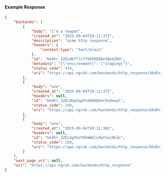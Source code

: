 #### Example Response

```json
{
	"backends": [
		{
			"body": "I'm a teapot",
			"created_at": "2025-09-04T10:11:37Z",
			"description": "acme http response",
			"headers": {
				"content-type": "text/plain"
			},
			"id": "bkdhr_32ELHbfllc7fdX99DEBe3QekZ6H",
			"metadata": "{\"environment\": \"staging\"}",
			"status_code": 418,
			"uri": "https://api.ngrok.com/backends/http_response/bkdhr_32ELHbfllc7fdX99DEBe3QekZ6H"
		},
		{
			"body": "one",
			"created_at": "2025-09-04T10:11:37Z",
			"headers": null,
			"id": "bkdhr_32ELHaq3qpFhdAOKQmnc9x8ewyl",
			"status_code": 200,
			"uri": "https://api.ngrok.com/backends/http_response/bkdhr_32ELHaq3qpFhdAOKQmnc9x8ewyl"
		},
		{
			"body": "one",
			"created_at": "2025-09-04T10:11:30Z",
			"headers": null,
			"id": "bkdhr_32ELGgXUzPOhWmKlLNqtSxcNCdz",
			"status_code": 200,
			"uri": "https://api.ngrok.com/backends/http_response/bkdhr_32ELGgXUzPOhWmKlLNqtSxcNCdz"
		}
	],
	"next_page_uri": null,
	"uri": "https://api.ngrok.com/backends/http_response"
}
```
